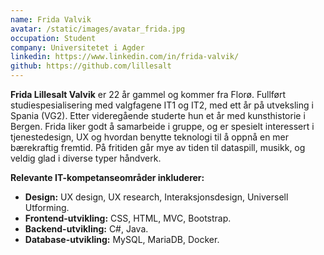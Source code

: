 ```yaml
---
name: Frida Valvik
avatar: /static/images/avatar_frida.jpg
occupation: Student
company: Universitetet i Agder
linkedin: https://www.linkedin.com/in/frida-valvik/
github: https://github.com/lillesalt
---
```


**Frida Lillesalt Valvik** er 22 år gammel og kommer fra Florø. Fullført studiespesialisering med valgfagene IT1 og IT2, med ett år på utveksling i Spania (VG2). Etter videregående studerte hun et år med kunsthistorie i Bergen. Frida liker godt å samarbeide i gruppe, og er spesielt interessert i tjenestedesign, UX og hvordan benytte teknologi til å oppnå en mer bærekraftig fremtid. På fritiden går mye av tiden til dataspill, musikk, og veldig glad i diverse typer håndverk.

**Relevante IT-kompetanseområder inkluderer:**

- **Design:** UX design, UX research, Interaksjonsdesign, Universell Utforming. 
- **Frontend-utvikling:** CSS, HTML, MVC, Bootstrap. 
- **Backend-utvikling:** C#, Java.
- **Database-utvikling:** MySQL, MariaDB, Docker. 